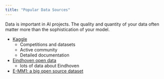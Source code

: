 ```yaml
---
title: "Popular Data Sources"
---
```


Data is important in AI projects. The quality and quantity of your data often matter more than the sophistication of your model.


- [Kaggle](https://www.kaggle.com/datasets)
  - Competitions and datasets
  - Active community
  - Detailed documentation

- [Eindhoven open data](https://data.eindhoven.nl/pages/home/)
  - lots of data about Eindhoven
  
- [E-MM1: a big open source dataset](https://encord.com/multimodal-dataset-emm1/)




